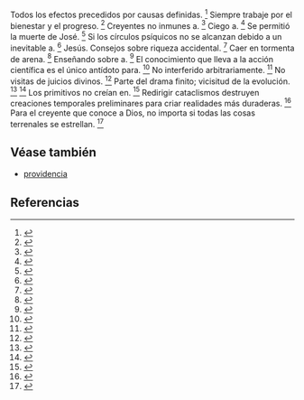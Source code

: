 Todos los efectos precedidos por causas definidas. <ref>{{lib|LU|86|2|5}}</ref> Siempre trabaje por el bienestar y el progreso. <ref>{{lib|LU|10|7|5-6}}</ref> Creyentes no inmunes a. <ref>{{lib|LU|159|3|13}}</ref> Ciego a. <ref>{{lib|LU|48|7|9}}</ref> Se permitió la muerte de José. <ref>{{lib|LU|126|2|2}}</ref> Si los círculos psíquicos no se alcanzan debido a un inevitable a. <ref>{{lib|LU|112|5|6}}</ref> Jesús. Consejos sobre riqueza accidental. <ref>{{lib|LU|132|5|9,21}}</ref> Caer en tormenta de arena. <ref>{{lib|LU|123|4|5-8}}</ref> Enseñando sobre a. <ref>{{lib|LU|166|4}}</ref> El conocimiento que lleva a la acción científica es el único antídoto para. <ref>{{lib|LU|86|7|4}}</ref> No interferido arbitrariamente. <ref>{{lib|LU|123|4|7}}</ref> No visitas de juicios divinos. <ref>{{lib|LU|149|2|10}}</ref> Parte del drama finito; vicisitud de la evolución. <ref>{{lib|LU|4|1|11}}</ref> <ref>{{lib|LU|65|5}}</ref> Los primitivos no creían en. <ref>{{lib|LU|86|2|6}}</ref> Redirigir cataclismos destruyen creaciones temporales preliminares para criar realidades más duraderas. <ref>{{lib|LU|100|2|8}}</ref> Para el creyente que conoce a Dios, no importa si todas las cosas terrenales se estrellan. <ref>{{lib|LU|100|2|7}}</ref> 

== Véase también ==

* [[providencia]]


== Referencias ==

<references />
